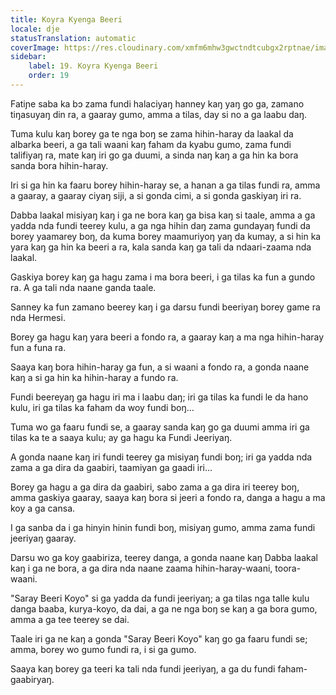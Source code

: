 ```yaml
---
title: Koyra Kyenga Beeri
locale: dje
statusTranslation: automatic
coverImage: https://res.cloudinary.com/xmfm6mhw3gwctndtcubgx2rptnae/image/upload/v1740468922/small_cover_tratado_de_psicologia_revolucionaria_a4c0dca4e0.webp
sidebar:
    label: 19. Koyra Kyenga Beeri
    order: 19
---
```

Fatiɲe saba ka bɔ zama fundi halaciyaŋ hanney kaŋ yaŋ go ga, zamano tiŋasuyaŋ din ra, a gaaray gumo, amma a tilas, day si no a ga laabu daŋ.

Tuma kulu kaŋ borey ga te nga boŋ se zama hihin-haray da laakal da albarka beeri, a ga tali waani kaŋ faham da kyabu gumo, zama fundi talifiyaŋ ra, mate kaŋ iri go ga duumi, a sinda naŋ kaŋ a ga hin ka bora sanda bora hihin-haray.

Iri si ga hin ka faaru borey hihin-haray se, a hanan a ga tilas fundi ra, amma a gaaray, a gaaray ciyaŋ siji, a si gonda cimi, a si gonda gaskiyaŋ iri ra.

Dabba laakal misiyaŋ kaŋ i ga ne bora kaŋ ga bisa kaŋ si taale, amma a ga yadda nda fundi teerey kulu, a ga nga hihin daŋ zama gundayaŋ fundi da borey yaamarey boŋ, da kuma borey maamuriyoŋ yaŋ da kumay, a si hin ka yara kaŋ ga hin ka beeri a ra, kala sanda kaŋ ga tali da ndaari-zaama nda laakal.

Gaskiya borey kaŋ ga hagu zama i ma bora beeri, i ga tilas ka fun a gundo ra. A ga tali nda naane ganda taale.

Sanney ka fun zamano beerey kaŋ i ga darsu fundi beeriyaŋ borey game ra nda Hermesi.

Borey ga hagu kaŋ yara beeri a fondo ra, a gaaray kaŋ a ma nga hihin-haray fun a funa ra.

Saaya kaŋ bora hihin-haray ga fun, a si waani a fondo ra, a gonda naane kaŋ a si ga hin ka hihin-haray a fundo ra.

Fundi beereyaŋ ga hagu iri ma i laabu daŋ; iri ga tilas ka fundi le da hano kulu, iri ga tilas ka faham da woy fundi boŋ…

Tuma wo ga faaru fundi se, a gaaray sanda kaŋ go ga duumi amma iri ga tilas ka te a saaya kulu; ay ga hagu ka Fundi Jeeriyaŋ.

A gonda naane kaŋ iri fundi teerey ga misiyaŋ fundi boŋ; iri ga yadda nda zama a ga dira da gaabiri, taamiyan ga gaadi iri…

Borey ga hagu a ga dira da gaabiri, sabo zama a ga dira iri teerey boŋ, amma gaskiya gaaray, saaya kaŋ bora si jeeri a fondo ra, danga a hagu a ma koy a ga cansa.

I ga sanba da i ga hinyin hinin fundi boŋ, misiyaŋ gumo, amma zama fundi jeeriyaŋ gaaray.

Darsu wo ga koy gaabiriza, teerey danga, a gonda naane kaŋ Dabba laakal kaŋ i ga ne bora, a ga dira nda naane zaama hihin-haray-waani, toora-waani.

"Saray Beeri Koyo" si ga yadda da fundi jeeriyaŋ; a ga tilas nga talle kulu danga baaba, kurya-koyo, da dai, a ga ne nga boŋ se kaŋ a ga bora gumo, amma a ga tee teerey se dai.

Taale iri ga ne kaŋ a gonda "Saray Beeri Koyo" kaŋ go ga faaru fundi se; amma, borey wo gumo fundi ra, i si ga gumo.

Saaya kaŋ borey ga teeri ka tali nda fundi jeeriyaŋ, a ga du fundi faham-gaabiryaŋ.

